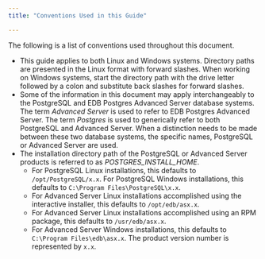 ```yaml
---
title: "Conventions Used in this Guide"

---
```


<div id="conventions" class="registered_link"></div>

The following is a list of conventions used throughout this document.

-   This guide applies to both Linux and Windows systems. Directory paths are presented in the Linux format with forward slashes. When working on Windows systems, start the directory path with the drive letter followed by a colon and substitute back slashes for forward slashes.
-   Some of the information in this document may apply interchangeably to the PostgreSQL and EDB Postgres Advanced Server database systems. The term *Advanced Server* is used to refer to EDB Postgres Advanced Server. The term *Postgres* is used to generically refer to both PostgreSQL and Advanced Server. When a distinction needs to be made between these two database systems, the specific names, PostgreSQL or Advanced Server are used.
-   The installation directory path of the PostgreSQL or Advanced Server products is referred to as *POSTGRES_INSTALL_HOME*.
    -   For PostgreSQL Linux installations, this defaults to `/opt/PostgreSQL/x.x`. For PostgreSQL Windows installations, this defaults to `C:\Program Files\PostgreSQL\x.x`.
    -   For Advanced Server Linux installations accomplished using the interactive installer, this defaults to `/opt/edb/asx.x`.
    -   For Advanced Server Linux installations accomplished using an RPM package, this defaults to `/usr/edb/asx.x`.
    -   For Advanced Server Windows installations, this defaults to `C:\Program Files\edb\asx.x`. The product version number is represented by `x.x`.   
